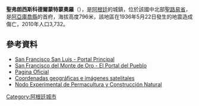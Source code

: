 '''聖弗朗西斯科德爾蒙特蒙奧羅'''（{{lang-es|San Francisco del Monte de Oro}}），是[[阿根廷|阿根廷]]的城鎮，位於該國中北部[[聖路易省|聖路易省]]，是[[阿亞庫喬縣|阿亞庫喬縣]]的首府，海拔高度796米，該地區在1936年5月22日發生的地震造成傷亡，2010年人口3,732。

==參考資料==
* [https://web.archive.org/web/20170918102917/http://sanfranciscosanluis.com/ San Francisco San Luis - Portal Principal]
* [http://www.delmontedeoro.com.ar San Francisco del Monte de Oro - El Portal del Pueblo]
* [http://www.sanfranciscodelmontedeoro.com Pagina Oficial]
* [http://www.fallingrain.com/world/AR/19/San_Francisco_del_Monte_de_Oro.html Coordenadas geográficas e imágenes satelitales]
* [https://web.archive.org/web/20160417212133/http://casatierra.org.ar/ Nodo Experimental de Permacultura y Construcción Natural]

{{Argentina-geo-stub}}
[[Category:阿根廷城市|Category:阿根廷城市]]